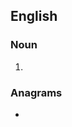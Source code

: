 {{also|write-downs}}
==English==

===Noun===
{{head|en|noun form}}

# {{plural of|writedown|lang=en}}

===Anagrams===
* {{anagrams|en|a=deinorstww|writes down}}